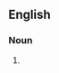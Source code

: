{{also|rubéolas}}

==English==

===Noun===
{{head|en|noun plural form}}

# {{plural of|rubeola|lang=en}}